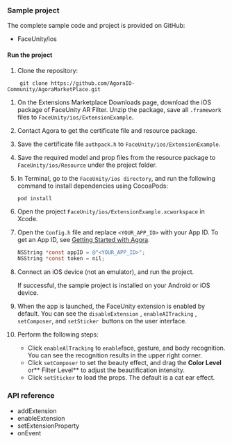 <PlatformWrapper platform="ios">

### Sample project

The complete sample code and project is provided on GitHub:

- <Link to="{{Global.AGORA_MARKETPLACE_BASE_URL}}/FaceUnity/ios/ExtensionExample/ViewController.m">FaceUnity/ios</Link>

#### Run the project

1. Clone the repository:
```shell
	git clone https://github.com/AgoraIO-Community/AgoraMarketPlace.git
```
1. On the <Link to="{{Global.AGORA_CONSOLE_URL}}/marketplace/list/all">Extensions Marketplace Downloads</Link> page, download the iOS package of FaceUnity AR Filter. Unzip the package, save all `.framework` files to `FaceUnity/ios/ExtensionExample`.
1. Contact Agora to get the certificate file and resource package.
1. Save the certificate file `authpack.h` to `FaceUnity/ios/ExtensionExample`.
1. Save the required model and prop files from the resource package to `FaceUnity/ios/Resource` under the project folder.
1. In Terminal, go to the `FaceUnity/ios directory`, and run the following command to install dependencies using CocoaPods:
    ```
  	pod install
    ```
1. Open the project `FaceUnity/ios/ExtensionExample.xcworkspace` in Xcode.
1. Open the `Config.h` file and replace `<YOUR_APP_ID>` with your App ID. To get an App ID, see [Getting Started with Agora](../../reference/manage-agora-account#get-the-app-id).

   ```objective-c
   NSString *const appID = @"<YOUR_APP_ID>";
   NSString *const token = nil;
   ```
1. Connect an iOS device (not an emulator), and run the project.

    If successful, the sample project is installed on your Android or iOS device.

1. When the app is launched, the FaceUnity extension is enabled by default. You can see the `disableExtension` , `enableAITracking` , `setComposer`, and `setSticker `buttons on the user interface.
1. Perform the following steps:
   - Click `enableAlTracking` to ` enable `face, gesture, and body recognition. You can see the recognition results in the upper right corner.
   - Click `setComposer` to set the beauty effect, and drag the **Color Level** or** Filter Level** to adjust the beautification intensity.
   - Click `setSticker` to load the props. The default is a cat ear effect.

### API reference

- <Link to="{{Global.API_REF_IOS_ROOT}}/rtc_api_data_type.html#api_irtcengine_addextension">addExtension</Link> 

- <Link to="{{Global.API_REF_IOS_ROOT}}/rtc_api_data_type.html#api_irtcengine_enableextension">enableExtension</Link> 

- <Link to="{{Global.API_REF_IOS_ROOT}}/rtc_api_data_type.html#api_irtcengine_setextensionproperty">setExtensionProperty</Link> 

- <Link to="{{Global.API_REF_IOS_ROOT}}/class_imediaextensionobserver.html#callback_irtcengineeventhandler_onextensionevent">onEvent</Link> 

</PlatformWrapper>